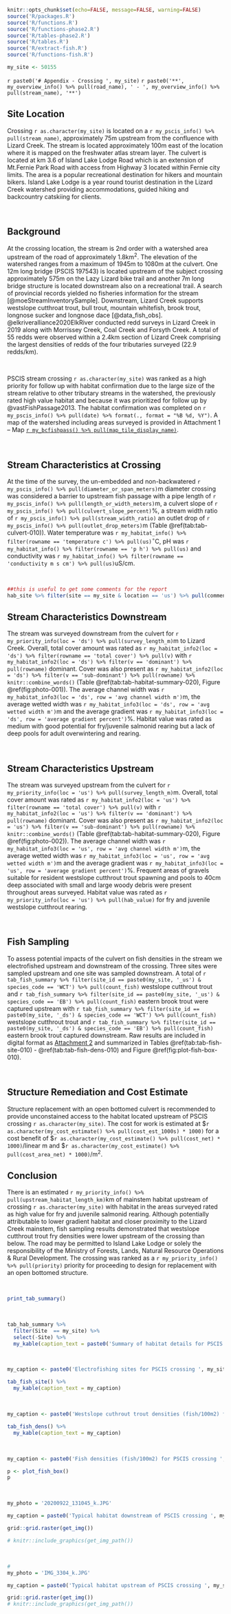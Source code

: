 
```r
knitr::opts_chunk$set(echo=FALSE, message=FALSE, warning=FALSE)
source('R/packages.R')
source('R/functions.R')
source('R/functions-phase2.R')
source('R/tables-phase2.R')
source('R/tables.R')
source('R/extract-fish.R')
source('R/functions-fish.R')


```



```r
my_site <- 50155
```


`r paste0('# Appendix - Crossing ', my_site)`{-} 
`r paste0('**', my_overview_info() %>% pull(road_name), ' - ', my_overview_info() %>% pull(stream_name), '**')`


## Site Location {-}

Crossing `r as.character(my_site)` is located on a `r my_pscis_info() %>% pull(stream_name)`, approximately 75m upstream from the confluence with Lizard Creek. The stream is located approximately 100m east of the location where it is mapped on the freshwater atlas stream layer. The culvert is located at km 3.6 of Island Lake Lodge Road which is an extension of Mt.Fernie Park Road with access from Highway 3 located within Fernie city limits.  The area is a popular recreational destination for hikers and mountain bikers.  Island Lake Lodge is a year round tourist destination in the Lizard Creek watershed providing accommodations, guided hiking and backcountry catskiing for clients.  


<br>

## Background {-}

At the crossing location, the stream is 2nd order with a watershed area upstream of the road of approximately 1.8km^2^. The elevation of the watershed ranges from a maximum of 1945m to 1080m at the culvert. One 12m long bridge (PSCIS 197543) is located upstream of the subject crossing approximately 575m on the Lazy Lizard bike trail and another 7m long bridge structure is located downstream also on a recreational trail. A search of provincial records yielded no fisheries information for the stream [@moeStreamInventorySample]. Downstream, Lizard Creek supports westslope cutthroat trout, bull trout, mountain whitefish, brook trout, longnose sucker and longnose dace [@data_fish_obs]. @elkriveralliance2020ElkRiver conducted redd surveys in Lizard Creek in 2019 along with Morrissey Creek, Coal Creek and Forsyth Creek.  A total of 55 redds were observed within a 2.4km section of Lizard Creek comprising the largest densities of redds of the four tributaries surveyed (22.9 redds/km).

<br>

PSCIS stream crossing `r as.character(my_site)` was ranked as a high priority for follow up with habitat confirmation due to the large size of the stream relative to other tributary streams in the watershed, the previously rated high value habitat and because it was prioritized for follow up by @vastFishPassage2013. The habitat confirmation was completed on `r my_pscis_info() %>% pull(date) %>% format(., format = "%B %d, %Y")`. A map of the watershed including areas surveyed is provided in Attachment 1 – Map [`r my_bcfishpass() %>% pull(map_tile_display_name)`](`r my_mapsheet()`).

<br>

## Stream Characteristics at Crossing {-}

At the time of the survey, the un-embedded and non-backwatered `r my_pscis_info() %>% pull(diameter_or_span_meters)`m diameter crossing was considered a barrier to upstream fish passage with a pipe length of `r my_pscis_info() %>% pull(length_or_width_meters)`m, a culvert slope of `r my_pscis_info() %>% pull(culvert_slope_percent)`%, a stream width ratio of `r my_pscis_info() %>% pull(stream_width_ratio)` an outlet drop of `r my_pscis_info() %>% pull(outlet_drop_meters)`m (Table \@ref(tab:tab-culvert-010)). Water temperature was `r my_habitat_info() %>% filter(rowname == 'temperature c') %>% pull(us)`$^\circ$C, pH was `r my_habitat_info() %>% filter(rowname == 'p h') %>% pull(us)` and conductivity was `r my_habitat_info() %>% filter(rowname == 'conductivity m s cm') %>% pull(us)`uS/cm.  

<br>


```r
##this is useful to get some comments for the report
hab_site %>% filter(site == my_site & location == 'us') %>% pull(comments)

```
## Stream Characteristics Downstream {-}

The stream was surveyed downstream from the culvert for `r my_priority_info(loc = 'ds') %>% pull(survey_length_m)`m to Lizard Creek. Overall, total cover amount was rated as `r my_habitat_info2(loc = 'ds') %>% filter(rowname == 'total cover') %>% pull(v)` with  `r my_habitat_info2(loc = 'ds') %>% filter(v == 'dominant') %>% pull(rowname)` dominant. Cover was also present as `r my_habitat_info2(loc = 'ds') %>% filter(v == 'sub-dominant') %>% pull(rowname) %>% knitr::combine_words()` (Table \@ref(tab:tab-habitat-summary-020), Figure \@ref(fig:photo-001)). The average channel width was `r my_habitat_info3(loc = 'ds', row = 'avg channel width m')`m, the average wetted width was `r my_habitat_info3(loc = 'ds', row = 'avg wetted width m')`m and the average gradient was `r my_habitat_info3(loc = 'ds', row = 'average gradient percent')`%.  Habitat value was rated as medium with good potential for fry/juvenile salmonid rearing but a lack of deep pools for adult overwintering and rearing. 

<br>

## Stream Characteristics Upstream {-}

The stream was surveyed upstream from the culvert for `r my_priority_info(loc = 'us') %>% pull(survey_length_m)`m. Overall, total cover amount was rated as `r my_habitat_info2(loc = 'us') %>% filter(rowname == 'total cover') %>% pull(v)` with  `r my_habitat_info2(loc = 'us') %>% filter(v == 'dominant') %>% pull(rowname)` dominant. Cover was also present as `r my_habitat_info2(loc = 'us') %>% filter(v == 'sub-dominant') %>% pull(rowname) %>% knitr::combine_words()` (Table \@ref(tab:tab-habitat-summary-020), Figure \@ref(fig:photo-002)). The average channel width was `r my_habitat_info3(loc = 'us', row = 'avg channel width m')`m, the average wetted width was `r my_habitat_info3(loc = 'us', row = 'avg wetted width m')`m and the average gradient was `r my_habitat_info3(loc = 'us', row = 'average gradient percent')`%.  Frequent areas of gravels suitable for resident westslope cutthrout trout spawning and pools to 40cm deep associated with small and large woody debris were present throughout areas surveyed. Habitat value was rated as `r my_priority_info(loc = 'us') %>% pull(hab_value)` for fry and juvenile westslope cutthrout rearing. 

<br>

## Fish Sampling {-}

To assess potential impacts of the culvert on fish densities in the stream we electrofished upstream and downstream of the crossing.  Three sites were sampled upstream and one site  was sampled downstream. A total of `r tab_fish_summary %>% filter(site_id == paste0(my_site, '_us') & species_code == 'WCT') %>% pull(count_fish)` westslope cutthrout trout and `r tab_fish_summary %>% filter(site_id == paste0(my_site, '_us') & species_code == 'EB') %>% pull(count_fish)` eastern brook trout were captured upstream with `r tab_fish_summary %>% filter(site_id == paste0(my_site, '_ds') & species_code == 'WCT') %>% pull(count_fish)` westslope cutthrout trout and `r tab_fish_summary %>% filter(site_id == paste0(my_site, '_ds') & species_code == 'EB') %>% pull(count_fish)` eastern brook trout captured downstream.  Raw results are included in digital format as [Attachment 2](https://github.com/NewGraphEnvironment/fish_passage_elk_2020_reporting/raw/master/data/habitat_confirmations.xls) and summarized in Tables \@ref(tab:tab-fish-site-010) - \@ref(tab:tab-fish-dens-010) and Figure \@ref(fig:plot-fish-box-010).

<br>

## Structure Remediation and Cost Estimate {-}

Structure replacement with an open bottomed culvert is recommended to provide unconstained access to the habitat located upstream of PSCIS crossing `r as.character(my_site)`.  The cost for work is estimated at \$`r as.character(my_cost_estimate() %>% pull(cost_est_1000s) * 1000)` for a cost benefit of \$`r as.character(my_cost_estimate() %>% pull(cost_net) * 1000)`/linear m and \$`r as.character(my_cost_estimate() %>% pull(cost_area_net) * 1000)`/m^2^.


## Conclusion {-}

There is an estimated `r my_priority_info() %>% pull(upstream_habitat_length_km)`km of mainstem habitat upstream of crossing `r as.character(my_site)` with habitat in the areas surveyed rated as high value for fry and juvenile salmonid rearing. Although potentially attributable to lower gradient habitat and closer proximity to the Lizard Creek mainstem, fish sampling results demonstrated that westslope cutthrout trout fry densities were lower upstream of the crossing than below. The road may be permitted to Island Lake Lodge or solely the responsibility of the Ministry of Forests, Lands, Natural Resource Operations & Rural Development. The crossing was ranked as a `r my_priority_info() %>% pull(priority)` priority for proceeding to design for replacement with an open bottomed structure.

<br>

\pagebreak

```r
print_tab_summary()


```

<br>

\pagebreak

```r
tab_hab_summary %>% 
  filter(Site  == my_site) %>% 
  select(-Site) %>% 
  my_kable(caption_text = paste0('Summary of habitat details for PSCIS crossing ', my_site, '.'))

```

<br>

```r
my_caption <- paste0('Electrofishing sites for PSCIS crossing ', my_site, '.')

tab_fish_site() %>% 
  my_kable(caption_text = my_caption)
```

<br>

```r
my_caption <- paste0('Westslope cuthrout trout densities (fish/100m2) for PSCIS crossing ', my_site, '.')

tab_fish_dens() %>% 
  my_kable(caption_text = my_caption)
```

<br>

```r
my_caption <- paste0('Fish densities (fish/100m2) for PSCIS crossing ', my_site, '.')

p <- plot_fish_box() 
p
```


<br>

```r
my_photo = '20200922_131045_k.JPG'

my_caption = paste0('Typical habitat downstream of PSCIS crossing ', my_site, '.')

grid::grid.raster(get_img())

# knitr::include_graphics(get_img_path())
```

<br>

```r

# 
my_photo = 'IMG_3304_k.JPG'

my_caption = paste0('Typical habitat upstream of PSCIS crossing ', my_site, '.')

grid::grid.raster(get_img())
# knitr::include_graphics(get_img_path())
```

